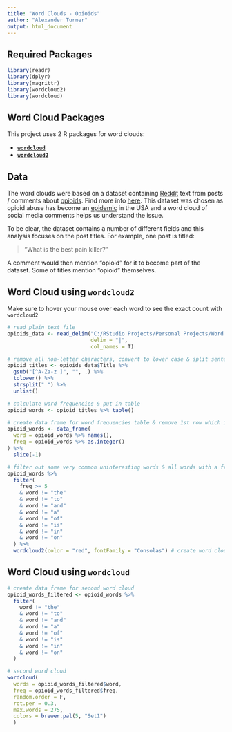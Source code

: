 ---
title: "Word Clouds - Opioids"
author: "Alexander Turner"
output: html_document
---

## Required Packages

```{r warning=FALSE, message=FALSE}
library(readr)
library(dplyr)
library(magrittr)
library(wordcloud2)
library(wordcloud)
```

## Word Cloud Packages

This project uses 2 R packages for word clouds:

* __[`wordcloud`](https://cran.r-project.org/web/packages/wordcloud/wordcloud.pdf)__
* __[`wordcloud2`](https://cran.r-project.org/web/packages/wordcloud2/vignettes/wordcloud.html)__

## Data 

The word clouds were based on a dataset containing [Reddit](https://www.reddit.com/) text from posts / comments about [opioids](https://www.drugabuse.gov/drugs-abuse/opioids). Find more info [here](https://www.kaggle.com/amalinow/18000-reddit-comments-about-opioids/home). This dataset was chosen as opioid abuse has become an [epidemic](https://www.hhs.gov/opioids/about-the-epidemic/index.html) in the USA and a word cloud of social media comments helps us understand the issue. 

To be clear, the dataset contains a number of different fields and this analysis focuses on the post titles. For example, one post is titled:

> "What is the best pain killer?"

A comment would then mention "opioid" for it to become part of the dataset. Some of titles mention "opioid" themselves. 

## Word Cloud using `wordcloud2`

Make sure to hover your mouse over each word to see the exact count with `wordcloud2`

```{r warning=FALSE, message=FALSE, fig.align='center'}
# read plain text file 
opioids_data <- read_delim("C:/RStudio Projects/Personal Projects/Word Cloud/reddit_opioids.txt",
                           delim = "|",
                           col_names = T)

# remove all non-letter characters, convert to lower case & split sentences
opioid_titles <- opioids_data$Title %>% 
  gsub("[^A-Za-z ]", "", .) %>% 
  tolower() %>% 
  strsplit(" ") %>% 
  unlist()

# calculate word frequencies & put in table
opioid_words <- opioid_titles %>% table()

# create data frame for word frequencies table & remove 1st row which is blank 
opioid_words <- data_frame(
  word = opioid_words %>% names(),
  freq = opioid_words %>% as.integer()
) %>% 
  slice(-1)

# filter out some very common uninteresting words & all words with a frequency of less than 5
opioid_words %>% 
  filter(
    freq >= 5
    & word != "the"
    & word != "to"
    & word != "and"
    & word != "a"
    & word != "of"
    & word != "is"
    & word != "in"
    & word != "on"
  ) %>% 
  wordcloud2(color = "red", fontFamily = "Consolas") # create word cloud
```

## Word Cloud using `wordcloud`

```{r warning=FALSE, message=FALSE, fig.align='center'}
# create data frame for second word cloud
opioid_words_filtered <- opioid_words %>% 
  filter(
    word != "the"
    & word != "to"
    & word != "and"
    & word != "a"
    & word != "of"
    & word != "is"
    & word != "in"
    & word != "on"
  )

# second word cloud
wordcloud(
  words = opioid_words_filtered$word,
  freq = opioid_words_filtered$freq,
  random.order = F,
  rot.per = 0.3,
  max.words = 275,
  colors = brewer.pal(5, "Set1")
  )
```
